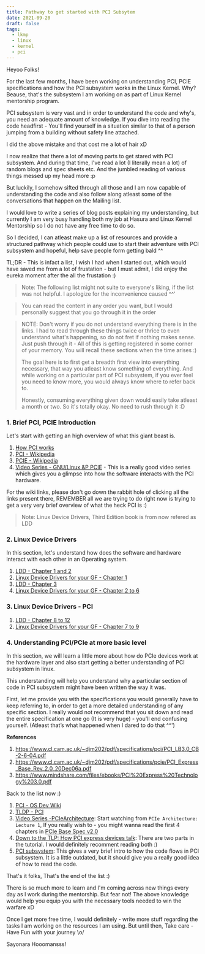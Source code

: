 ```yaml
---
title: Pathway to get started with PCI Subsytem
date: 2021-09-20
draft: false
tags:
  - lkmp
  - linux
  - kernel
  - pci
---
```


Heyoo Folks!

For the last few months, I have been working on understanding PCI, PCIE
specifications and how the PCI subsystem works in the Linux Kernel. Why?
Beause, that's the subsystem I am working on as part of Linux Kernel mentorship
program.

PCI subsystem is very vast and in order to understand the code and why's, you
need an adequate amount of knowledge. If you dive into reading the code
headfirst - You'll find yourself in a situation similar to that of a person
jumping from a building without safety line attached.

I did the above mistake and that cost me a lot of hair xD 

I now realize that there a lot of moving parts to get stared with PCI subsystem.
And during that time, I've read a lot (I literally mean a lot) of random blogs
and spec sheets etc. And the jumbled reading of various things messed up my
head more :p

But luckily, I somehow sifted through all those and I am now capable of
understanding the code and also follow along atleast some of the conversations
that happen on the Mailing list.

I would love to write a series of blog posts explaining my understanding, but
currently I am very busy handling both my job at Hasura and Linux Kernel
Mentorship so I do not have any free time to do so. 

So I decided, I can atleast make up a list of resources and provide a structured
pathway which people could use to start their adventure with PCI subsystem and
hopeful, help save people form getting bald ^^

TL;DR - This is infact a list, I wish I had when I started out, which would have
saved me from a lot of frustation - but I must admit, I did enjoy the eureka
moment after the all the frustation :)

> Note: The following list might not suite to everyone's liking, if the list
> was not helpful. I apologize for the inconvenience caused ^^'

> You can read the content in any order you want, but I would personally suggest
> that you go through it in the order

> NOTE: Don't worry if you do not understand everything there is in the links. 
> I had to read through these things twice or thrice to even understand what's
> happening, so do not fret if nothing makes sense. Just push through it - All of
> this is getting registered in some corner of your memory. You will recall these
> sections when the time arises :)
> 
> The goal here is to first get a breadth first view into everything necessary,
> that way you atleast know something of everything. And while working on
> a particular part of PCI subsystem, if you ever feel you need to know more,
> you would always know where to refer back to.
>
> Honestly, consuming everything given down would easily take atleast a month or
> two. So it's totally okay. No need to rush through it :D

### 1. Brief PCI, PCIE Introduction

Let's start with getting an high overview of what this giant beast is.

1. [How PCI works](https://computer.howstuffworks.com/pci.htm)
2. [PCI - Wikipedia](https://en.wikipedia.org/wiki/Peripheral_Component_Interconnect)
3. [PCIE - Wikipedia](https://en.wikipedia.org/wiki/PCI_Express)
4. [Video Series - GNU/Linux &P
PCIE](https://www.youtube.com/playlist?list=PLCGpd0Do5-I1hZpk8zi9Zh7SCnHrIQlgT) - This is a really good 
video series which gives you a glimpse into how the software interacts with the
PCI hardware.

For the wiki links, please don't go down the rabbit hole of clicking all
the links present there, REMEMBER all we are trying to do right now is trying to
get a very very brief overview of what the heck PCI is :)

> Note: Linux Device Drivers, Third Edition book is from now refered as LDD 

### 2. Linux Device Drivers

In this section, let's understand how does the software and hardware interact
with each other in an Operating system.


1. [LDD - Chapter 1 and 2](https://lwn.net/Kernel/LDD3/)
2. [Linux Device Drivers for your GF - Chapter 1](https://sysplay.github.io/books/LinuxDrivers/book/Content/Part01.html)
3. [LDD - Chapter 3](https://lwn.net/Kernel/LDD3/)
4. [Linux Device Drivers for your GF - Chapter 2 to 6](https://sysplay.github.io/books/LinuxDrivers/book/Content/Part02.html)

### 3. Linux Device Drivers - PCI

1. [LDD - Chapter 8 to 12](https://lwn.net/Kernel/LDD3/)
2. [Linux Device Drivers for your GF - Chapter 7 to 9](https://sysplay.github.io/books/LinuxDrivers/book/Content/Part07.html)

### 4. Understanding PCI/PCIe at more basic level

In this section, we will learn a little more about how do PCIe devices work 
at the hardware layer and also start getting a better understanding of PCI
subsystem in linux.

This understanding will help you understand why a particular section of code in
PCI subsystem might have been written the way it was.

First, let me provide you with the specifications you would generally have to
keep referring to, in order to get a more detailed understanding of any specific
section. I really would not recommend that you sit down and read the entire
specification at one go (It is very huge) - you'll end confusing yourself.
(Atleast that’s what happened when I dared to do that ^^')

**References**
1. https://www.cl.cam.ac.uk/~djm202/pdf/specifications/pci/PCI_LB3.0_CB-2-6-04.pdf
2. https://www.cl.cam.ac.uk/~djm202/pdf/specifications/pcie/PCI_Express_Base_Rev_2.0_20Dec06a.pdf
3. https://www.mindshare.com/files/ebooks/PCI%20Express%20Technology%203.0.pdf

Back to the list now :)


1. [PCI - OS Dev Wiki](https://wiki.osdev.org/PCI)
2. [TLDP - PCI](https://tldp.org/LDP/tlk/dd/pci.html#tthFrefAAB)
3. [Video Series -PCIeArchitecture](https://www.youtube.com/channel/UC6qVdkKlqOg-Yp8iUaIIjJA/videos):
Start watching from `PCIe Architecture: Lecture 1`, If you really wish to - you
might wanna read the first 4 chapters in [PCIe Base Spec v2.0](https://www.cl.cam.ac.uk/~djm202/pdf/specifications/pcie/PCI_Express_Base_Rev_2.0_20Dec06a.pdf)
4. [Down to the TLP: How PCI express devices talk](http://xillybus.com/tutorials/pci-express-tlp-pcie-primer-tutorial-guide-1):
There are two parts in the tutorial. I would definitely recomment reading both
:)
5. [PCI subsystem](https://www.linux-mips.org/wiki/PCI_Subsystem): This gives a
very brief intro to how the code flows in PCI subsystem. It is a little
outdated, but it should give you a really good idea of how to read the code.

That's it folks, That's the end of the list :)

There is so much more to learn and I'm coming across new things every day as I
work during the mentorship. But fear not! The above knowledge would help you
equip you with the necessary tools needed to win the warfare xD

Once I get more free time, I would definitely - write more stuff regarding the
tasks I am working on the resources I am using. But until then, Take care - Have
Fun with your journey \o/

Sayonara Hooomansss!

